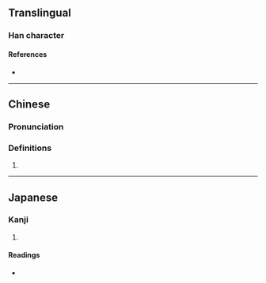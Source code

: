 {{character info/new}}
==Translingual==

===Han character===
{{Han char|rn=85|rad=水|as=13|sn=16|four=30141|canj=ESRJ|ids=⿰氵辟}}

====References====
* {{Han ref|kx=0654.070|dkj=18428|dj=1064.060|hdz=31765.010|uh=6FBC|ud=28604|bh=E9ED|bd=59885}}

----

==Chinese==
{{zh-forms}}

===Pronunciation===
{{zh-pron
|m=pì
|c=pik1
|mc=y
|oc=y
|ma=
|cat=v
}}

===Definitions===
{{zh-hanzi}}

# {{zh-only|洴澼|[[wash]], [[bleach]]}}

----

==Japanese==

===Kanji===
{{ja-kanji|grade=|rs=水13}}

# {{rfdef|ja|sort=水13}}

====Readings====
* {{ja-readings|on=[[へき]] (heki), [[ひゃく]] (hyaku), [[けき]] (keki)|kun=[[ただよい]] (tadayoi)}}